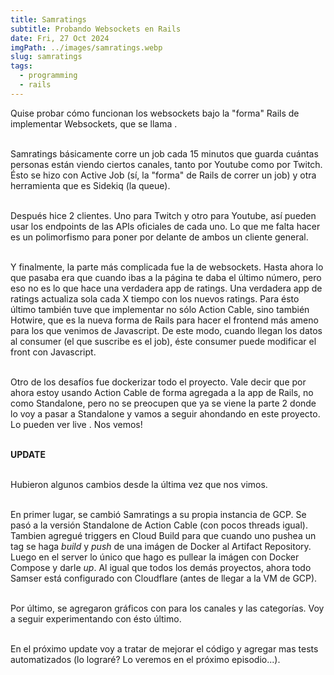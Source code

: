 ```yaml
---
title: Samratings
subtitle: Probando Websockets en Rails
date: Fri, 27 Oct 2024
imgPath: ../images/samratings.webp
slug: samratings
tags:
  - programming
  - rails
---
```

Quise probar cómo funcionan los websockets bajo la "forma" Rails de implementar Websockets, que se llama <Anchor text="Action Cable" href="https://guides.rubyonrails.org/action_cable_overview.html" />.

\
Samratings básicamente corre un job cada 15 minutos que guarda cuántas personas están viendo ciertos canales, tanto por Youtube como por Twitch. Ésto se hizo con Active Job (sí, la "forma" de Rails de correr un job) y otra herramienta que es Sidekiq (la queue). 

\
Después hice 2 clientes. Uno para Twitch y otro para Youtube, así pueden usar los endpoints de las APIs oficiales de cada uno. Lo que me falta hacer es un polimorfismo para poner por delante de ambos un cliente general.

\
Y finalmente, la parte más complicada fue la de websockets. Hasta ahora lo que pasaba era que cuando ibas a la página te daba el último número, pero eso no es lo que hace una verdadera app de ratings. Una verdadera app de ratings actualiza sola cada X tiempo con los nuevos ratings. Para ésto último también tuve que implementar no sólo Action Cable, sino también Hotwire, que es la nueva forma de Rails para hacer el frontend más ameno para los que venimos de Javascript. De este modo, cuando llegan los datos al consumer (el que suscribe es el job), éste consumer puede modificar el front con Javascript.

\
Otro de los desafíos fue dockerizar todo el proyecto. Vale decir que por ahora estoy usando Action Cable de forma agregada a la app de Rails, no como Standalone, pero no se preocupen que ya se viene la parte 2 donde lo voy a pasar a Standalone y vamos a seguir ahondando en este proyecto. Lo pueden ver live <Anchor href="https://samratings.samser.co" text="acá" />. Nos vemos!

\
**UPDATE**

\
Hubieron algunos cambios desde la última vez que nos vimos.

\
En primer lugar, se cambió Samratings a su propia instancia de GCP. Se pasó a la versión Standalone de Action Cable (con pocos threads igual). Tambien agregué triggers en Cloud Build para que cuando uno pushea un tag se haga _build_ y _push_ de una imágen de Docker al Artifact Repository. Luego en el server lo único que hago es pullear la imágen con Docker Compose y darle _up_. Al igual que todos los demás proyectos, ahora todo Samser está configurado con Cloudflare (antes de llegar a la VM de GCP). 

\
Por último, se agregaron gráficos con <Anchor text="Chartkick" href="https://github.com/ankane/chartkick" /> para los canales y las categorías. Voy a seguir experimentando con ésto último. 

\
En el próximo update voy a tratar de mejorar el código y agregar mas tests automatizados (lo lograré? Lo veremos en el próximo episodio...).
